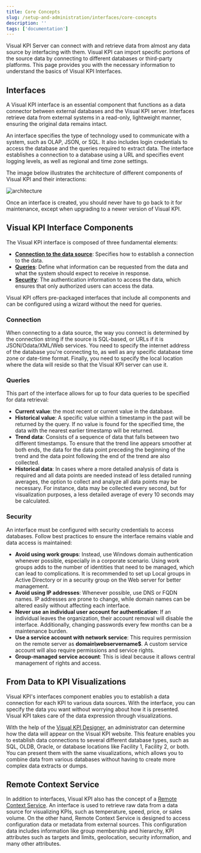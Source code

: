 ```yaml
---
title: Core Concepts
slug: /setup-and-administration/interfaces/core-concepts
description: ''
tags: ['documentation']
---
```


Visual KPI Server can connect with and retrieve data from almost any data source by interfacing with them. Visual KPI can import specific portions of the source data by connecting to different databases or third-party platforms. This page provides you with the necessary information to understand the basics of Visual KPI Interfaces.

## Interfaces

A Visual KPI interface is an essential component that functions as a data connector between external databases and the Visual KPI server. Interfaces retrieve data from external systems in a read-only, lightweight manner, ensuring the original data remains intact.

An interface specifies the type of technology used to communicate with a system, such as OLAP, JSON, or SQL. It also includes login credentials to access the database and the queries required to extract data. The interface establishes a connection to a database using a URL and specifies event logging levels, as well as regional and time zone settings.

The image below illustrates the architecture of different components of Visual KPI and their interactions:

<Image 
  src="media/setup-and-administration/interfaces/core-concepts/interface-core-concepts.png" 
  alt="architecture"
/>

<Callout type="note">
Once an interface is created, you should never have to go back to it for maintenance, except when upgrading to a newer version of Visual KPI.
</Callout>

## Visual KPI Interface Components

The Visual KPI interface is composed of three fundamental elements:
- **[Connection to the data source](#connection)**: Specifies how to establish a connection to the data. 
- **[Queries](#queries)**: Define what information can be requested from the data and what the system should expect to receive in response. 
- **[Security](#security)**: The authentication information to access the data, which ensures that only authorized users can access the data.

<Callout type="note">
Visual KPI offers pre-packaged interfaces that include all components and can be configured using a wizard without the need for queries.
</Callout>

### Connection

When connecting to a data source, the way you connect is determined by the connection string if the source is SQL-based, or URLs if it is JSON/Odata/XML/Web services. You need to specify the internet address of the database you're connecting to, as well as any specific database time zone or date-time format. Finally, you need to specify the local location where the data will reside so that the Visual KPI server can use it.

### Queries

This part of the interface allows for up to four data queries to be specified for data retrieval:

- **Current value**: the most recent or current value in the database.
- **Historical value**: A specific value within a timestamp in the past will be returned by the query. If no value is found for the specified time, the data with the nearest earlier timestamp will be returned.
- **Trend data**: Consists of a sequence of data that falls between two different timestamps. To ensure that the trend line appears smoother at both ends, the data for the data point preceding the beginning of the trend and the data point following the end of the trend are also collected.
- **Historical data**: In cases where a more detailed analysis of data is required and all data points are needed instead of less detailed running averages, the option to collect and analyze all data points may be necessary. For instance, data may be collected every second, but for visualization purposes, a less detailed average of every 10 seconds may be calculated.

### Security

An interface must be configured with security credentials to access databases. Follow best practices to ensure the interface remains viable and data access is maintained:

- **Avoid using work groups**: Instead, use Windows domain authentication whenever possible, especially in a corporate scenario. Using work groups adds to the number of identities that need to be managed, which can lead to complications. It is recommended to set up Local groups in Active Directory or in a security group on the Web server for better management.
- **Avoid using IP addresses**: Whenever possible, use DNS or FQDN names. IP addresses are prone to change, while domain names can be altered easily without affecting each interface.
- **Never use an individual user account for authentication**: If an individual leaves the organization, their account removal will disable the interface. Additionally, changing passwords every few months can be a maintenance burden.
- **Use a service account with network service**: This requires permission on the remote server as **domain\\webservername$**. A custom service account will also require permissions and service rights.
- **Group-managed service account**: This is ideal because it allows central management of rights and access.

## From Data to KPI Visualizations

Visual KPI's interfaces component enables you to establish a data connection for each KPI to various data sources. With the interface, you can specify the data you want without worrying about how it is presented. Visual KPI takes care of the data expression through visualizations.

With the help of the [Visual KPI Designer](/visual-kpi-designer/overview), an administrator can determine how the data will appear on the Visual KPI website. This feature enables you to establish data connections to several different database types, such as SQL, OLDB, Oracle, or database locations like Facility 1, Facility 2, or both. You can present them with the same visualizations, which allows you to combine data from various databases without having to create more complex data extracts or dumps.

## Remote Context Service

In addition to interfaces, Visual KPI also has the concept of a [Remote Context Service](/setup-and-administration/automation/rcs). An interface is used to retrieve raw data from a data source for visualizing KPIs, such as temperature, speed, price, or sales volume. On the other hand, Remote Context Service is designed to access configuration data or metadata from external sources. This configuration data includes information like group membership and hierarchy, KPI attributes such as targets and limits, geolocation, security information, and many other attributes.